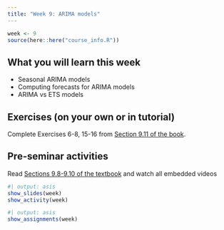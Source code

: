 ```yaml
---
title: "Week 9: ARIMA models"
---
```


```r
week <- 9
source(here::here("course_info.R"))
```

## What you will learn this week

* Seasonal ARIMA models
* Computing forecasts for ARIMA models
* ARIMA vs ETS models

## Exercises (on your own or in tutorial)

Complete Exercises 6-8, 15-16 from [Section 9.11 of the book](https://otexts.com/fpp3/arima-exercises.html).

## Pre-seminar activities

Read [Sections 9.8-9.10 of the textbook](https://otexts.com/fpp3/arima.html) and watch all embedded videos

```r
#| output: asis
show_slides(week)
show_activity(week)
```

```r
#| output: asis
show_assignments(week)
```
